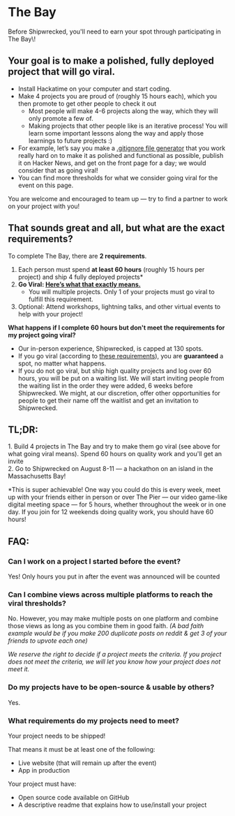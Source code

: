 # The Bay

<section id="callout"><p>Before Shipwrecked, you'll need to earn your spot through participating in The Bay\!</p></section>

## Your goal is to make a polished, fully deployed project that will go viral.

* Install Hackatime on your computer and start coding.  
* Make 4 projects you are proud of (roughly 15 hours each), which you then promote to get other people to check it out  
  * Most people will make 4-6 projects along the way, which they will only promote a few of.  
  * Making projects that other people like is an iterative process\! You will learn some important lessons along the way and apply those learnings to future projects :)   
* For example, let’s say you make a [.gitignore file generator](https://github.com/zachlatta/gitignorer) that you work really hard on to make it as polished and functional as possible, publish it on Hacker News, and get on the front page for a day; we would consider that as going viral\!  
* You can find more thresholds for what we consider going viral for the event on this page.

You are welcome and encouraged to team up — try to find a partner to work on your project with you\!

## That sounds great and all, but what are the exact requirements?

To complete The Bay, there are **2 requirements**. 

1. Each person must spend **at least 60 hours** (roughly 15 hours per project) and ship 4 fully deployed projects\*  
2. **Go Viral: [Here’s what that exactly means.](/info/go-viral)**
   * You will multiple projects. Only 1 of your projects must go viral to fulfill this requirement.
3. Optional: Attend workshops, lightning talks, and other virtual events to help with your project\!

**What happens if I complete 60 hours but don't meet the requirements for my project going viral?** 

- Our in-person experience, Shipwrecked, is capped at 130 spots.
- If you go viral (according to [these requirements](/info/go-viral)), you are **guaranteed** a spot, no matter what happens.  
- If you do not go viral, but ship high quality projects and log over 60 hours, you will be put on a waiting list. We will start inviting people from the waiting list in the order they were added, 6 weeks before Shipwrecked. We might, at our discretion, offer other opportunities for people to get their name off the waitlist and get an invitation to Shipwrecked.

## TL;DR:

1\. Build 4 projects in The Bay and try to make them go viral (see above for what going viral means). Spend 60 hours on quality work and you'll get an invite  
2\. Go to Shipwrecked on August 8-11 — a hackathon on an island in the Massachusetts Bay\!

\*This is super achievable\! One way you could do this is every week, meet up with your friends either in person or over The Pier — our video game-like digital meeting space — for 5 hours, whether throughout the week or in one day. If you join for 12 weekends doing quality work, you should have 60 hours\!

## FAQ:
### Can I work on a project I started before the event?
Yes! Only hours you put in after the event was announced will be counted
### Can I combine views across multiple platforms to reach the viral thresholds?
No. However, you may make multiple posts on one platform and combine those views as long as you combine them in good faith. _(A bad faith example would be if you make 200 duplicate posts on reddit & get 3 of your friends to upvote each one)_

_We reserve the right to decide if a project meets the criteria. If you project does not meet the criteria, we will let you know how your project does not meet it._
### Do my projects have to be open-source & usable by others?
Yes.
### What requirements do my projects need to meet?
Your project needs to be shipped! 

That means it must be at least one of the following:
- Live website (that will remain up after the event)
- App in production

Your project must have:

- Open source code available on GitHub
- A descriptive readme that explains how to use/install your project
